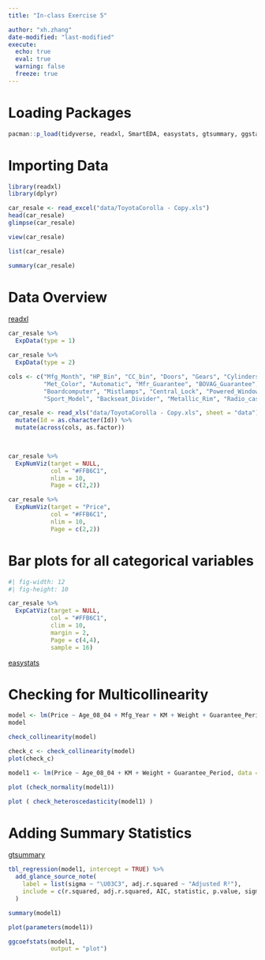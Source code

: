 ```yaml
---
title: "In-class Exercise 5"

author: "xh.zhang"
date-modified: "last-modified"
execute:
  echo: true
  eval: true
  warning: false
  freeze: true
---
```

# Loading Packages

```r
pacman::p_load(tidyverse, readxl, SmartEDA, easystats, gtsummary, ggstatsplot)
```
# Importing Data

```r

library(readxl)
library(dplyr)

```

```r

car_resale <- read_excel("data/ToyotaCorolla - Copy.xls")
head(car_resale)
glimpse(car_resale)

```

```r
view(car_resale)
```

```r
list(car_resale)
```
```r
summary(car_resale)
```

# Data Overview

[readxl](https://readxl.tidyverse.org/)

```r
car_resale %>%
  ExpData(type = 1)
```

```r
car_resale %>%
  ExpData(type = 2)
```


```r
cols <- c("Mfg_Month", "HP_Bin", "CC_bin", "Doors", "Gears", "Cylinders", "Fuel_Type", "Color", "ABS", "Airbag_1",
          "Met_Color", "Automatic", "Mfr_Guarantee", "BOVAG_Guarantee", "CD_Player", "Airbag_2", "Airco", "Automatic_airco", 
          "Boardcomputer", "Mistlamps", "Central_Lock", "Powered_Windows", "Power_Steering", "Radio",
          "Sport_Model", "Backseat_Divider", "Metallic_Rim", "Radio_cassette", "Tow_Bar")

car_resale <- read_xls("data/ToyotaCorolla - Copy.xls", sheet = "data") %>%
  mutate(Id = as.character(Id)) %>%
  mutate(across(cols, as.factor))

  
```


```r
car_resale %>%
  ExpNumViz(target = NULL,
            col = "#FFB6C1",
            nlim = 10,
            Page = c(2,2))
```


```r

car_resale %>%
  ExpNumViz(target = "Price",
            col = "#FFB6C1",
            nlim = 10,
            Page = c(2,2))

```

# Bar plots for all categorical variables

```r
#| fig-width: 12
#| fig-height: 10

car_resale %>%
  ExpCatViz(target = NULL,
            col = "#FFB6C1",
            clim = 10,
            margin = 2,
            Page = c(4,4),
            sample = 16)
```
[easystats](https://easystats.github.io/easystats/)

# Checking for Multicollinearity
```r
model <- lm(Price ~ Age_08_04 + Mfg_Year + KM + Weight + Guarantee_Period, data = car_resale)
model
```

```r
check_collinearity(model)
```

```r
check_c <- check_collinearity(model)
plot(check_c)
```




```r
model1 <- lm(Price ~ Age_08_04 + KM + Weight + Guarantee_Period, data = car_resale)

plot (check_normality(model1))

```

```r
plot ( check_heteroscedasticity(model1) )
```

# Adding Summary Statistics
[gtsummary](https://www.danieldsjoberg.com/gtsummary/)

```r

tbl_regression(model1, intercept = TRUE) %>%
  add_glance_source_note(
    label = list(sigma ~ "\U03C3", adj.r.squared ~ "Adjusted R²"),
    include = c(r.squared, adj.r.squared, AIC, statistic, p.value, sigma)
  )

```


```r
summary(model1)
```

```r
plot(parameters(model1))
```

```r

ggcoefstats(model1,
            output = "plot")
```


